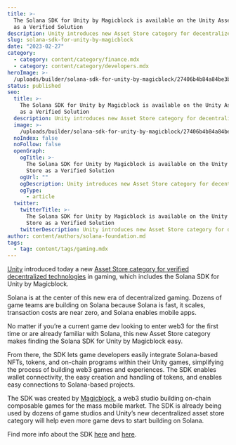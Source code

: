 ```yaml
---
title: >-
  The Solana SDK for Unity by Magicblock is available on the Unity Asset Store
  as a Verified Solution
description: Unity introduces new Asset Store category for decentralized tech.
slug: solana-sdk-for-unity-by-magicblock
date: "2023-02-27"
category:
  - category: content/category/finance.mdx
  - category: content/category/developers.mdx
heroImage: >-
  /uploads/builder/solana-sdk-for-unity-by-magicblock/27406b4b84a84be3bdcedb55e2091b4c.jpg
status: published
seo:
  title: >-
    The Solana SDK for Unity by Magicblock is available on the Unity Asset Store
    as a Verified Solution
  description: Unity introduces new Asset Store category for decentralized tech.
  image: >-
    /uploads/builder/solana-sdk-for-unity-by-magicblock/27406b4b84a84be3bdcedb55e2091b4c.jpg
  noIndex: false
  noFollow: false
  openGraph:
    ogTitle: >-
      The Solana SDK for Unity by Magicblock is available on the Unity Asset
      Store as a Verified Solution
    ogUrl: ""
    ogDescription: Unity introduces new Asset Store category for decentralized tech.
    ogType:
      - article
  twitter:
    twitterTitle: >-
      The Solana SDK for Unity by Magicblock is available on the Unity Asset
      Store as a Verified Solution
    twitterDescription: Unity introduces new Asset Store category for decentralized tech.
author: content/authors/solana-foundation.md
tags:
  - tag: content/tags/gaming.mdx
---
```


[Unity](https://unity.com/?ref=solana.ghost.io) introduced today a new [Asset Store category for verified decentralized technologies](https://assetstore.unity.com/decentralization?ref=solana.ghost.io) in gaming, which includes the Solana SDK for Unity by Magicblock.

Solana is at the center of this new era of decentralized gaming. Dozens of game teams are building on Solana because Solana is fast, it scales, transaction costs are near zero, and Solana enables mobile apps.

No matter if you’re a current game dev looking to enter web3 for the first time or are already familiar with Solana, this new Asset Store category makes finding the Solana SDK for Unity by Magicblock easy.

From there, the SDK lets game developers easily integrate Solana-based NFTs, tokens, and on-chain programs within their Unity games, simplifying the process of building web3 games and experiences. The SDK enables wallet connectivity, the easy creation and handling of tokens, and enables easy connections to Solana-based projects.

The SDK was created by [Magicblock](https://www.magicblock.gg/?ref=solana.ghost.io), a web3 studio building on-chain composable games for the mass mobile market. The SDK is already being used by dozens of game studios and Unity’s new decentralized asset store category will help even more game devs to start building on Solana.

Find more info about the SDK [here](https://solana.unity-sdk.gg/?ref=solana.ghost.io) and [here](https://github.com/garbles-labs/Solana.Unity-SDK?ref=solana.ghost.io).
